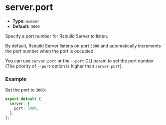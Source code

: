 # server.port

- **Type:** `number`
- **Default:** `3000`

Specify a port number for Rsbuild Server to listen.

By default, Rsbuild Server listens on port `3000` and automatically increments the port number when the port is occupied.

You can use `server.port` or the `--port` CLI param to set the port number (The priority of `--port` option is higher than `server.port`).

### Example

Set the port to `3000`:

```ts
export default {
  server: {
    port: 3000,
  },
};
```
